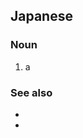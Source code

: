 ==Japanese==
{{wikipedia|lang=ja|ヤイトハタ}}
{{ja-kanjitab|やいと|は|た|yomi=k}}

===Noun===
{{ja-noun|やいとはた|ヤイトハタ}}

# a {{w|Malabar grouper}}

===See also===
* {{ja-r|羽%田|は%た}}
* {{ja-r|羽%太|ハ%タ}}

{{C|ja|Serranids|sort=やいとはた}}